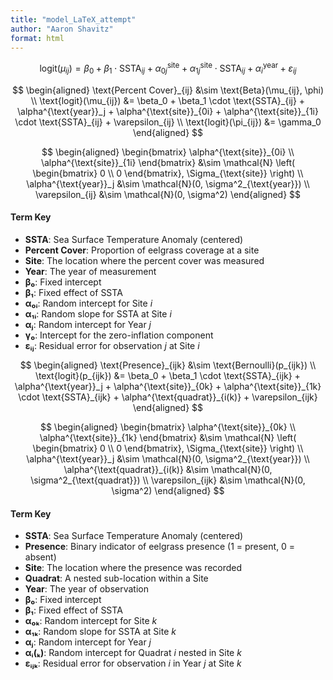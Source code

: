 ```yaml
---
title: "model_LaTeX_attempt"
author: "Aaron Shavitz"
format: html
---
```


$$
\text{logit}(\mu_{ij}) = \beta_0 + \beta_1 \cdot \text{SSTA}_{ij} + \alpha^{\text{site}}_{0j} + \alpha^{\text{site}}_{1j} \cdot \text{SSTA}_{ij} + \alpha^{\text{year}}_i + \varepsilon_{ij}
$$

$$
\begin{aligned}
\text{Percent Cover}_{ij} &\sim \text{Beta}(\mu_{ij}, \phi) \\
\text{logit}(\mu_{ij}) &= \beta_0 + \beta_1 \cdot \text{SSTA}_{ij} + \alpha^{\text{year}}_j + \alpha^{\text{site}}_{0i} + \alpha^{\text{site}}_{1i} \cdot \text{SSTA}_{ij} + \varepsilon_{ij} \\
\text{logit}(\pi_{ij}) &= \gamma_0
\end{aligned}
$$

$$
\begin{aligned}
\begin{bmatrix}
\alpha^{\text{site}}_{0i} \\
\alpha^{\text{site}}_{1i}
\end{bmatrix} &\sim \mathcal{N}
\left(
\begin{bmatrix}
0 \\
0
\end{bmatrix},
\Sigma_{\text{site}}
\right)
\\
\alpha^{\text{year}}_j &\sim \mathcal{N}(0, \sigma^2_{\text{year}}) \\
\varepsilon_{ij} &\sim \mathcal{N}(0, \sigma^2)
\end{aligned}
$$


#### Term Key

- **SSTA**: Sea Surface Temperature Anomaly (centered)
- **Percent Cover**: Proportion of eelgrass coverage at a site
- **Site**: The location where the percent cover was measured
- **Year**: The year of measurement
- **β₀**: Fixed intercept
- **β₁**: Fixed effect of SSTA
- **α₀ᵢ**: Random intercept for Site *i*
- **α₁ᵢ**: Random slope for SSTA at Site *i*
- **αⱼ**: Random intercept for Year *j*
- **γ₀**: Intercept for the zero-inflation component
- **εᵢⱼ**: Residual error for observation *j* at Site *i*



$$
\begin{aligned}
\text{Presence}_{ijk} &\sim \text{Bernoulli}(p_{ijk}) \\
\text{logit}(p_{ijk}) &= \beta_0 + \beta_1 \cdot \text{SSTA}_{ijk} + \alpha^{\text{year}}_j + \alpha^{\text{site}}_{0k} + \alpha^{\text{site}}_{1k} \cdot \text{SSTA}_{ijk} + \alpha^{\text{quadrat}}_{i(k)} + \varepsilon_{ijk}
\end{aligned}
$$

$$
\begin{aligned}
\begin{bmatrix}
\alpha^{\text{site}}_{0k} \\
\alpha^{\text{site}}_{1k}
\end{bmatrix} &\sim \mathcal{N}
\left(
\begin{bmatrix}
0 \\
0
\end{bmatrix},
\Sigma_{\text{site}}
\right)
\\
\alpha^{\text{year}}_j &\sim \mathcal{N}(0, \sigma^2_{\text{year}}) \\
\alpha^{\text{quadrat}}_{i(k)} &\sim \mathcal{N}(0, \sigma^2_{\text{quadrat}}) \\
\varepsilon_{ijk} &\sim \mathcal{N}(0, \sigma^2)
\end{aligned}
$$


#### Term Key

- **SSTA**: Sea Surface Temperature Anomaly (centered)
- **Presence**: Binary indicator of eelgrass presence (1 = present, 0 = absent)
- **Site**: The location where the presence was recorded
- **Quadrat**: A nested sub-location within a Site
- **Year**: The year of observation
- **β₀**: Fixed intercept
- **β₁**: Fixed effect of SSTA
- **α₀ₖ**: Random intercept for Site *k*
- **α₁ₖ**: Random slope for SSTA at Site *k*
- **αⱼ**: Random intercept for Year *j*
- **αᵢ(ₖ)**: Random intercept for Quadrat *i* nested in Site *k*
- **εᵢⱼₖ**: Residual error for observation *i* in Year *j* at Site *k*